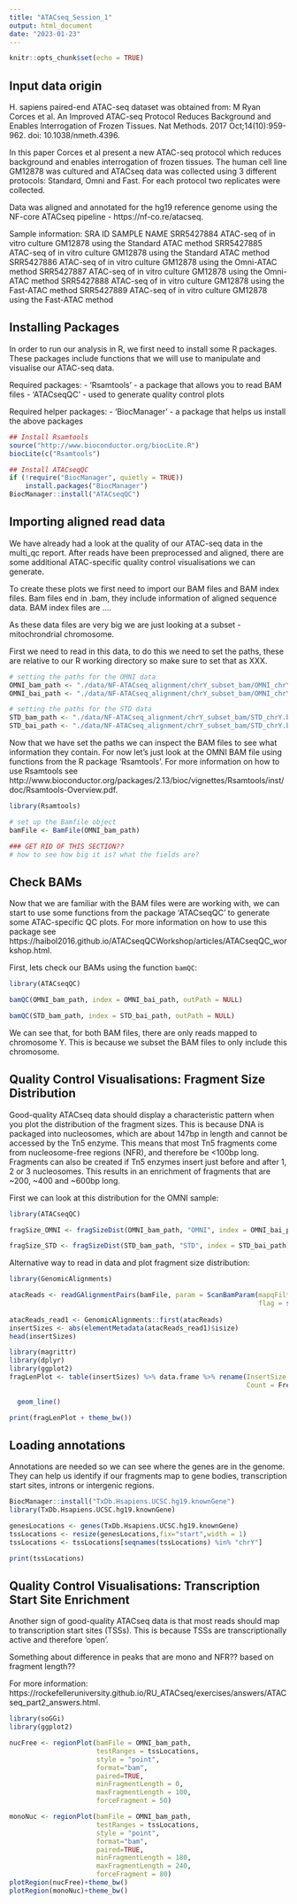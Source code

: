 ```yaml
---
title: "ATACseq_Session_1"
output: html_document
date: "2023-01-23"
---
```


```r
knitr::opts_chunk$set(echo = TRUE)
```

## Input data origin

H. sapiens paired-end ATAC-seq dataset was obtained from:
M Ryan Corces et al. An Improved ATAC-seq Protocol Reduces Background and Enables Interrogation of Frozen Tissues. Nat Methods. 2017 Oct;14(10):959-962. doi: 10.1038/nmeth.4396.

In this paper Corces et al present a new ATAC-seq protocol which reduces background and enables interrogation of frozen tissues. The human cell line GM12878 was cultured and ATACseq data was collected using 3 different protocols: Standard, Omni and Fast. For each protocol two replicates were collected. 

Data was aligned and annotated for the hg19 reference genome using the NF-core ATACseq pipeline - https://nf-co.re/atacseq. 

Sample information:
SRA ID	    SAMPLE NAME
SRR5427884	ATAC-seq of in vitro culture GM12878 using the Standard ATAC method
SRR5427885	ATAC-seq of in vitro culture GM12878 using the Standard ATAC method
SRR5427886	ATAC-seq of in vitro culture GM12878 using the Omni-ATAC method
SRR5427887	ATAC-seq of in vitro culture GM12878 using the Omni-ATAC method
SRR5427888	ATAC-seq of in vitro culture GM12878 using the Fast-ATAC method
SRR5427889	ATAC-seq of in vitro culture GM12878 using the Fast-ATAC method

## Installing Packages

In order to run our analysis in R, we first need to install some R packages. These packages include functions that we will use to manipulate and visualise our ATAC-seq data.

Required packages:
- 'Rsamtools' - a package that allows you to read BAM files
- 'ATACseqQC' - used to generate quality control plots

Required helper packages:
- 'BiocManager' - a package that helps us install the above packages

```r

## Install Rsamtools
source("http://www.bioconductor.org/biocLite.R")
biocLite(c("Rsamtools")

## Install ATACseqQC
if (!require("BiocManager", quietly = TRUE))
    install.packages("BiocManager")
BiocManager::install("ATACseqQC")

```

## Importing aligned read data

We have already had a look at the quality of our ATAC-seq data in the multi_qc report. After reads have been preprocessed and aligned, there are some additional ATAC-specific quality control visualisations we can generate. 

To create these plots we first need to import our BAM files and BAM index files. Bam files end in .bam, they include information of aligned sequence data. BAM index files are ....

As these data files are very big we are just looking at a subset - mitochrondrial chromosome.

First we need to read in this data, to do this we need to set the paths, these are relative to our R working directory so make sure to set that as XXX. 

```r

# setting the paths for the OMNI data
OMNI_bam_path <- "./data/NF-ATACseq_alignment/chrY_subset_bam/OMNI_chrY.bam"
OMNI_bai_path <- "./data/NF-ATACseq_alignment/chrY_subset_bam/OMNI_chrY.bam.bai"

# setting the paths for the STD data
STD_bam_path <- "./data/NF-ATACseq_alignment/chrY_subset_bam/STD_chrY.bam"
STD_bai_path <- "./data/NF-ATACseq_alignment/chrY_subset_bam/STD_chrY.bam.bai"

```

Now that we have set the paths we can inspect the BAM files to see what information they contain. For now let's just look at the OMNI BAM file using functions from the R package 'Rsamtools'. For more information on how to use Rsamtools see http://www.bioconductor.org/packages/2.13/bioc/vignettes/Rsamtools/inst/doc/Rsamtools-Overview.pdf.  

```r
library(Rsamtools)

# set up the Bamfile object
bamFile <- BamFile(OMNI_bam_path)

### GET RID OF THIS SECTION??
# how to see how big it is? what the fields are?

```


## Check BAMs

Now that we are familiar with the BAM files were are working with, we can start to use some functions from the package 'ATACseqQC' to generate some ATAC-specific QC plots. For more information on how to use this package see https://haibol2016.github.io/ATACseqQCWorkshop/articles/ATACseqQC_workshop.html. 

First, lets check our BAMs using the function `bamQC`:

```r
library(ATACseqQC)

bamQC(OMNI_bam_path, index = OMNI_bai_path, outPath = NULL)

```

```r

bamQC(STD_bam_path, index = STD_bai_path, outPath = NULL)

```

We can see that, for both BAM files, there are only reads mapped to chromosome Y. This is because we subset the BAM files to only include this chromosome. 

## Quality Control Visualisations: Fragment Size Distribution

Good-quality ATACseq data should display a characteristic pattern when you plot the distribution of the fragment sizes. This is because DNA is packaged into nucleosomes, which are about 147bp in length and cannot be accessed by the Tn5 enzyme. This means that most Tn5 fragments  come from nucleosome-free regions (NFR), and therefore be <100bp long. Fragments can also be created if Tn5 enzymes insert just before and after 1, 2 or 3 nucleosomes. This results in an enrichment of fragments that are ~200, ~400 and ~600bp long. 

First we can look at this distribution for the OMNI sample:

```r
library(ATACseqQC)

fragSize_OMNI <- fragSizeDist(OMNI_bam_path, "OMNI", index = OMNI_bai_path)

```


```r

fragSize_STD <- fragSizeDist(STD_bam_path, "STD", index = STD_bai_path)

```
Alternative way to read in data and plot fragment size distribution:
```r
library(GenomicAlignments)

atacReads <- readGAlignmentPairs(bamFile, param = ScanBamParam(mapqFilter = 1, 
                                                               flag = scanBamFlag(isPaired = TRUE, isProperPair = TRUE), what = c("qname", 
                                                                                                                                    "mapq", "isize"), which = GRanges("chrY", IRanges(1, 63025520))))
atacReads_read1 <- GenomicAlignments::first(atacReads)
insertSizes <- abs(elementMetadata(atacReads_read1)$isize)
head(insertSizes)

library(magrittr)
library(dplyr)
library(ggplot2)
fragLenPlot <- table(insertSizes) %>% data.frame %>% rename(InsertSize = insertSizes, 
                                                            Count = Freq) %>% mutate(InsertSize = as.numeric(as.vector(InsertSize)), 
                                                                                     Count = as.numeric(as.vector(Count))) %>% ggplot(aes(x = InsertSize, y = Count)) + 
  geom_line()

print(fragLenPlot + theme_bw())

```


## Loading annotations

Annotations are needed so we can see where the genes are in the genome. They can help us identify if our fragments map to gene bodies, transcription start sites, introns or intergenic regions. 


```r

BiocManager::install("TxDb.Hsapiens.UCSC.hg19.knownGene")
library(TxDb.Hsapiens.UCSC.hg19.knownGene)

genesLocations <- genes(TxDb.Hsapiens.UCSC.hg19.knownGene)
tssLocations <- resize(genesLocations,fix="start",width = 1)
tssLocations <- tssLocations[seqnames(tssLocations) %in% "chrY"]

print(tssLocations)

```

## Quality Control Visualisations: Transcription Start Site Enrichment

Another sign of good-quality ATACseq data is that most reads should map to transcription start sites (TSSs). This is because TSSs are transcriptionally active and therefore 'open'. 

Something about difference in peaks that are mono and NFR?? based on fragment length??

For more information: https://rockefelleruniversity.github.io/RU_ATACseq/exercises/answers/ATACseq_part2_answers.html. 

```r
library(soGGi)
library(ggplot2)

nucFree <- regionPlot(bamFile = OMNI_bam_path,
                      testRanges = tssLocations,
                      style = "point",
                      format="bam",
                      paired=TRUE,
                      minFragmentLength = 0,
                      maxFragmentLength = 100,
                      forceFragment = 50)

monoNuc <- regionPlot(bamFile = OMNI_bam_path,
                      testRanges = tssLocations,
                      style = "point",
                      format="bam",
                      paired=TRUE,
                      minFragmentLength = 180,
                      maxFragmentLength = 240,
                      forceFragment = 80)
plotRegion(nucFree)+theme_bw()
plotRegion(monoNuc)+theme_bw()

```
